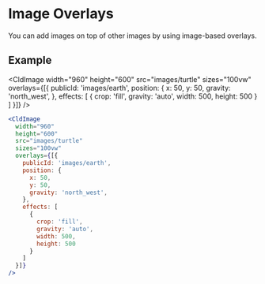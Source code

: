 
# Image Overlays

You can add images on top of other images by using image-based overlays.

## Example

<CldImage
  width="960"
  height="600"
  src="images/turtle"
  sizes="100vw"
  overlays={[{
    publicId: 'images/earth',
    position: {
      x: 50,
      y: 50,
      gravity: 'north_west',
    },
    effects: [
      {
        crop: 'fill',
        gravity: 'auto',
        width: 500,
        height: 500
      }
    ]
  }]}
/>

```jsx
<CldImage
  width="960"
  height="600"
  src="images/turtle"
  sizes="100vw"
  overlays={[{
    publicId: 'images/earth',
    position: {
      x: 50,
      y: 50,
      gravity: 'north_west',
    },
    effects: [
      {
        crop: 'fill',
        gravity: 'auto',
        width: 500,
        height: 500
      }
    ]
  }]}
/>
```